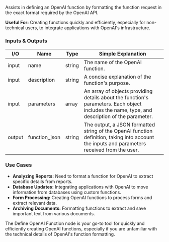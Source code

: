 Assists in defining an OpenAI function by formatting the function request in the exact format required by the OpenAI API.

**Useful For:** Creating functions quickly and efficiently, especially for non-technical users, to integrate applications with OpenAI's infrastructure.

### Inputs & Outputs

| I/O    | Name          | Type   | Simple Explanation                                                                                                                            |
| ------ | ------------- | ------ | --------------------------------------------------------------------------------------------------------------------------------------------- |
| input  | name          | string | The name of the OpenAI function.                                                                                                              |
| input  | description   | string | A concise explanation of the function's purpose.                                                                                              |
| input  | parameters    | array  | An array of objects providing details about the function's parameters. Each object includes the name, type, and description of the parameter. |
| output | function_json | string | The output, a JSON formatted string of the OpenAI function definition, taking into account the inputs and parameters received from the user.  |

### Use Cases

- **Analyzing Reports:** Need to format a function for OpenAI to extract specific details from reports.
- **Database Updates:** Integrating applications with OpenAI to move information from databases using custom functions.
- **Form Processing:** Creating OpenAI functions to process forms and extract relevant data.
- **Archiving Documents:** Formatting functions to extract and save important text from various documents.

The Define OpenAI Function node is your go-to tool for quickly and efficiently creating OpenAI functions, especially if you are unfamiliar with the technical details of OpenAI's function formatting.
